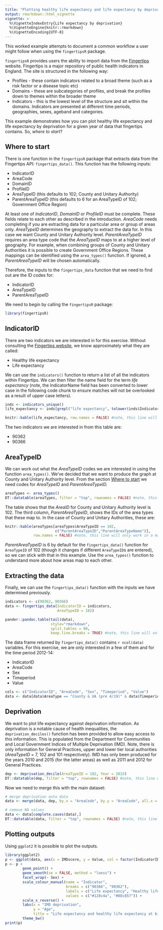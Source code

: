 ---
title: "Plotting healthy life expectancy and life expectancy by deprivation for English local authorities"
output: rmarkdown::html_vignette
vignette: >
  %\VignetteIndexEntry{Life expectancy by deprivation}
  %\VignetteEngine{knitr::rmarkdown}
  %\VignetteEncoding{UTF-8}
---

This worked example attempts to document a common workflow a user might follow when using the `fingertipsR` package.

`fingertipsR` provides users the ability to import data from the [Fingertips](http://fingertips.phe.org.uk/) website. Fingertips is a major repository of public health indicators in England. The site is structured in the following way:

* Profiles - these contain indicators related to a broad theme (such as a risk factor or a disease topic etc)
* Domains - these are subcategories of profiles, and break the profiles down to themes within the broader theme
* Indicators - this is the lowest level of the structure and sit within the domains. Indicators are presented at different time periods, geographies, sexes, ageband and categories.

This example demonstrates how you can plot healthy life expectancy and life expectancy by deprivation for a given year of data that fingertips contains. So, *where to start*?

## Where to start

There is one function in the `fingertipsR` package that extracts data from the Fingertips API: `fingertips_data()`. This function has the following inputs:

* IndicatorID
* AreaCode
* DomainID
* ProfileID
* AreaTypeID (this defaults to 102; County and Unitary Authority)
* ParentAreaTypeID (this defaults to 6 for an AreaTypeID of 102; Government Office Region)

At least one of *IndicatorID*, *DomainID* or *ProfileID* must be complete. These fields relate to each other as described in the introduction. *AreaCode* needs completing if you are extracting data for a particular area or group of areas only. *AreaTypeID* determines the geography to extract the data for. In this case we want County and Unitary Authority level. *ParentAreaTypeID* requires an area type code that the *AreaTypeID* maps to at a higher level of geography. For example, when combining groups of County and Unitary Authorities it is possible to create Government Office Regions. These mappings can be identified using the `area_types()` function. If ignored, a *ParentAreaTypeID* will be chosen automatically.

Therefore, the inputs to the `fingertips_data` function that we need to find out are the ID codes for:

* IndicatorID 
* AreaTypeID
* ParentAreaTypeID

We need to begin by calling the `fingertipsR` package: 
```{r packages}
library(fingertipsR)
```

## IndicatorID

There are two indicators we are interested in for this exercise. Without consulting the [Fingertips website](https://fingertips.phe.org.uk/  "Fingertips"), we know approximately what they are called:

* Healthy life expectancy
* Life expectancy

We can use the `indicators()` function to return a list of all the indicators within Fingertips. We can then filter the name field for the term *life expectancy* (note, the IndicatorName field has been converted to lower case in the following code chunk to ensure matches will not be overlooked as a result of upper case letters).

```{r indicators}
inds <- indicators_unique()
life_expectancy <- inds[grepl("life expectancy", tolower(inds$IndicatorName)),]

knitr::kable(life_expectancy, row.names = FALSE) #note, this line will only work in a markdown file (*.Rmd). It presents the table for a report
```

The two indicators we are interested in from this table are:

* 90362
* 90366

## AreaTypeID

We can work out what the *AreaTypeID* codes we are interested in using the function `area_types()`. We've decided that we want to produce the graph at County and Unitary Authority level. From the section [Where to start] we need codes for *AreaTypeID* and *ParentAreaTypeID.*

```{r area type}
areaTypes <- area_types()
DT::datatable(areaTypes, filter = "top", rownames = FALSE) #note, this line will only work in a markdown file (*.Rmd). It presents the table for a report
```

The table shows that the *AreaID* for County and Unitary Authority level is 102. The third column, *ParentAreaTypeID*, shows the IDs of the area types that these map to. In the case of County and Unitary Authorities, these are:

```{r dist, echo=FALSE}
knitr::kable(areaTypes[areaTypes$AreaTypeID == 102,
                       c("ParentAreaTypeID","ParentAreaTypeName")], 
             row.names = FALSE) #note, this line will only work in a markdown file (*.Rmd). It presents the table for a report
```

*ParentAreaTypeID* is 6 by default for the `fingertips_data()` function for `AreaTypeID` of 102 (though it changes if different `AreaTypeID`s are entered), so we can stick with that in this example. Use the `area_types()` function to understand more about how areas map to each other.


## Extracting the data

Finally, we can use the `fingertips_data()` function with the inputs we have determined previously.

```{r extract}
indicators <- c(90362, 90366)
data <- fingertips_data(IndicatorID = indicators,
                        AreaTypeID = 102)

pander::pandoc.table(tail(data), 
                     style="rmarkdown",
                     split.tables = 90, 
                     keep.line.breaks = TRUE) #note, this line will only work in a markdown file (*.Rmd). It presents the table for a report
```

The data frame returned by `fingertips_data()` contains `r ncol(data)` variables.  For this exercise, we are only interested in a few of them and for the time period 2012-14:

* IndicatorID
* AreaCode
* Sex
* Timeperiod
* Value

```{r refine variables}
cols <- c("IndicatorID", "AreaCode", "Sex", "Timeperiod", "Value")
data <- data[data$AreaType == "County & UA (pre 4/19)" & data$Timeperiod == "2012 - 14", cols]

```

## Deprivation

We want to plot life expectancy against deprivation information. As deprivation is a notable cause of health inequalities, the `deprivation_deciles()` function has been provided to allow easy access to this information. This is populated from the Department for Communities and Local Government Indices of Multiple Deprivation (IMD). Note, there is only information for General Practices, upper and lower tier local authorities (*AreaTypeID* = 7, 102 and 101 respectively). IMD has only been produced for the years 2010 and 2015 (for the latter areas) as well as 2011 and 2012 for General Practices.

```{r deprivation}
dep <- deprivation_decile(AreaTypeID = 102, Year = 2015)
DT::datatable(dep, filter = "top", rownames = FALSE) #note, this line will only work in a markdown file (*.Rmd). It presents the table for a report
```

Now we need to merge this with the main dataset:

```{r merge deprivation}

# merge deprivation onto data
data <- merge(data, dep, by.x = "AreaCode", by.y = "AreaCode", all.x = TRUE)

# remove NA values
data <- data[complete.cases(data),]
DT::datatable(data, filter = "top", rownames = FALSE) #note, this line will only work in a markdown file (*.Rmd). It presents the table for a report
```

## Plotting outputs

Using `ggplot2` it is possible to plot the outputs.

```{r plot, fig.width=8, fig.height=5, message=FALSE}
library(ggplot2)
p <- ggplot(data, aes(x = IMDscore, y = Value, col = factor(IndicatorID)))
p <- p + 
        geom_point() +
        geom_smooth(se = FALSE, method = "loess") +
        facet_wrap(~ Sex) +
        scale_colour_manual(name = "Indicator",
                            breaks = c("90366", "90362"),
                            labels = c("Life expectancy", "Healthy life expectancy"),
                            values = c("#128c4a", "#88c857")) +
        scale_x_reverse() + 
        labs(x = "IMD deprivation",
             y = "Age",
             title = "Life expectancy and healthy life expectancy at birth \nfor Upper Tier Local Authorities (2012 - 2014)") +
        theme_bw()
print(p)
```


